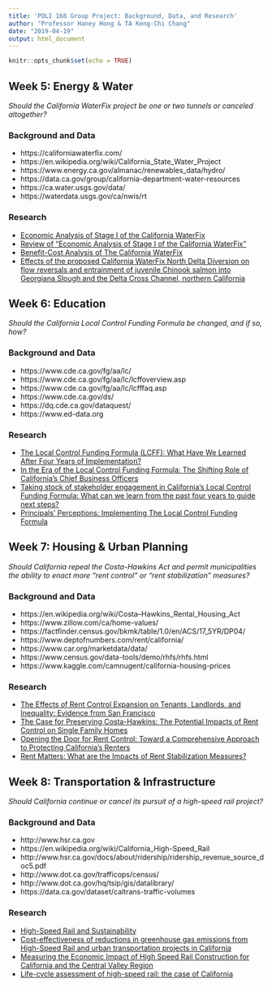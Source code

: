 ```yaml
---
title: 'POLI 168 Group Project: Background, Data, and Research'
author: "Professor Haney Hong & TA Keng-Chi Chang"
date: "2019-04-19"
output: html_document
---
```


```r
knitr::opts_chunk$set(echo = TRUE)
```

## Week 5: Energy & Water
*Should the California WaterFix project be one or two tunnels or canceled altogether?*

### Background and Data
- https://californiawaterfix.com/
- https://en.wikipedia.org/wiki/California_State_Water_Project
- https://www.energy.ca.gov/almanac/renewables_data/hydro/
- https://data.ca.gov/group/california-department-water-resources
- https://ca.water.usgs.gov/data/
- https://waterdata.usgs.gov/ca/nwis/rt

### Research
- [Economic Analysis of Stage I of the California WaterFix](https://www.dropbox.com/s/kutkxzpnh8rxfpl/Economic%20Analysis%20of%20Stage%20I%20of%20the%20California%20WaterFix.pdf?dl=0)
- [Review of "Economic Analysis of Stage I of the California WaterFix"](https://www.dropbox.com/s/ll5n36agnn4j8hx/Review%20of%20%22Economic%20Analysis%20of%20Stage%20I%20of%20the%20California%20WaterFix%22.pdf?dl=0)
- [Benefit-Cost Analysis of The California WaterFix](https://www.dropbox.com/s/0z78kib86fordg8/Benefit-Cost%20Analysis%20of%20The%20California%20WaterFix.pdf?dl=0)
- [Effects of the proposed California WaterFix North Delta Diversion on flow reversals and entrainment of juvenile Chinook salmon into Georgiana Slough and the Delta Cross Channel, northern California](https://www.dropbox.com/s/rkvhstzztylb6h4/Effects%20of%20the%20proposed%20California%20WaterFix%20North%20Delta%20Diversion%20on%20flow%20reversals%20and%20entrainment%20of%20juvenile%20Chinook%20salmon.pdf?dl=0)

## Week 6: Education
*Should the California Local Control Funding Formula be changed, and if so, how?*

### Background and Data
- https://www.cde.ca.gov/fg/aa/lc/
- https://www.cde.ca.gov/fg/aa/lc/lcffoverview.asp
- https://www.cde.ca.gov/fg/aa/lc/lcfffaq.asp
- https://www.cde.ca.gov/ds/
- https://dq.cde.ca.gov/dataquest/
- https://www.ed-data.org

### Research
- [The Local Control Funding Formula (LCFF): What Have We Learned After Four Years of Implementation?](https://www.dropbox.com/s/zyzk3152ow1sxmw/The%20Local%20Control%20Funding%20Formula%20%28LCFF%29%20-%20What%20Have%20We%20Learned%20After%20Four%20Years%20of%20Implementation%3F.pdf?dl=0)
- [In the Era of the Local Control Funding Formula: The Shifting Role of California’s Chief Business Officers](https://www.dropbox.com/s/jieyqsbqdx0k8ti/In%20the%20Era%20of%20the%20Local%20Control%20Funding%20Formula%20-%20The%20Shifting%20Role%20of%20California%E2%80%99s%20Chief%20Business%20Officers.pdf?dl=0)
- [Taking stock of stakeholder engagement in California’s Local Control Funding Formula: What can we learn from the past four years to guide next steps?](https://www.dropbox.com/s/zq223tifjju12d4/Taking%20stock%20of%20stakeholder%20engagement%20in%20California%E2%80%99s%20Local%20Control%20Funding%20Formula%20-%20What%20can%20we%20learn%20from%20the%20past%20four%20years%20to%20guide%20next%20steps%3F.pdf?dl=0)
- [Principals' Perceptions: Implementing The Local Control Funding Formula](https://www.dropbox.com/s/b8fj1epss1qj09k/Principals%27%20Perceptions%20-%20Implementing%20The%20Local%20Control%20Funding%20Formula.pdf?dl=0)

## Week 7: Housing & Urban Planning
*Should California repeal the Costa-Hawkins Act and permit municipalities the ability to enact more “rent control” or “rent stabilization” measures?*

### Background and Data
- https://en.wikipedia.org/wiki/Costa–Hawkins_Rental_Housing_Act
- https://www.zillow.com/ca/home-values/
- https://factfinder.census.gov/bkmk/table/1.0/en/ACS/17_5YR/DP04/
- https://www.deptofnumbers.com/rent/california/
- https://www.car.org/marketdata/data/
- https://www.census.gov/data-tools/demo/rhfs/rhfs.html
- https://www.kaggle.com/camnugent/california-housing-prices

### Research
- [The Effects of Rent Control Expansion on Tenants, Landlords, and Inequality: Evidence from San Francisco](https://www.dropbox.com/s/pofleyvug6dgdw3/The%20Effects%20of%20Rent%20Control%20Expansion%20on%20Tenants%2C%20Landlords%2C%20and%20Inequality%20-%20Evidence%20from%20San%20Francisco.pdf?dl=0)
- [The Case for Preserving Costa-Hawkins: The Potential Impacts of Rent Control on Single Family Homes](https://www.dropbox.com/s/ecv0biz51ubds23/The%20Case%20for%20Preserving%20Costa-Hawkins%20-%20The%20Potential%20Impacts%20of%20Rent%20Control%20on%20Single%20Family%20Homes.pdf?dl=0)
- [Opening the Door for Rent Control: Toward a Comprehensive Approach to Protecting California's Renters](https://www.dropbox.com/s/909znymk0ojif2a/Opening%20the%20Door%20for%20Rent%20Control-Toward%20a%20Comprehensive%20Approach%20to%20Protecting%20California%27s%20Renters.pdf?dl=0)
- [Rent Matters: What are the Impacts of Rent Stabilization Measures?](https://www.dropbox.com/s/x3kgb59pb2g8dnt/Rent%20Matters%20-%20What%20are%20the%20Impacts%20of%20Rent%20Stabilization%20Measures%3F.pdf?dl=0)

## Week 8: Transportation & Infrastructure
*Should California continue or cancel its pursuit of a high-speed rail project?*

### Background and Data
- http://www.hsr.ca.gov
- https://en.wikipedia.org/wiki/California_High-Speed_Rail
- http://www.hsr.ca.gov/docs/about/ridership/ridership_revenue_source_doc5.pdf
- http://www.dot.ca.gov/trafficops/census/
- http://www.dot.ca.gov/hq/tsip/gis/datalibrary/
- https://data.ca.gov/dataset/caltrans-traffic-volumes

### Research
- [High-Speed Rail and Sustainability](https://www.dropbox.com/s/mn2xwckfgzqut3c/High-Speed%20Rail%20and%20Sustainability.pdf?dl=0)
- [Cost-effectiveness of reductions in greenhouse gas emissions from High-Speed Rail and urban transportation projects in California](https://www.dropbox.com/s/4x6w2jkxp2u2xm9/Cost-effectiveness%20of%20reductions%20in%20greenhouse%20gas%20emissions%20from%20High-Speed%20Rail%20and%20urban%20transportation%20projects%20in%20California.pdf?dl=0)
- [Measuring the Economic Impact of High Speed Rail Construction for California and the Central Valley Region](https://www.dropbox.com/s/cr6qbstsn5rge16/Measuring%20the%20Economic%20Impact%20of%20High%20Speed%20Rail%20Construction%20for%20California%20and%20the%20Central%20Valley%20Region.pdf?dl=0)
- [Life-cycle assessment of high-speed rail: the case of California](https://www.dropbox.com/s/ks0rqad3pkphd79/Life-cycle%20assessment%20of%20high-speed%20rail%20-%20he%20case%20of%20California.pdf?dl=0)
